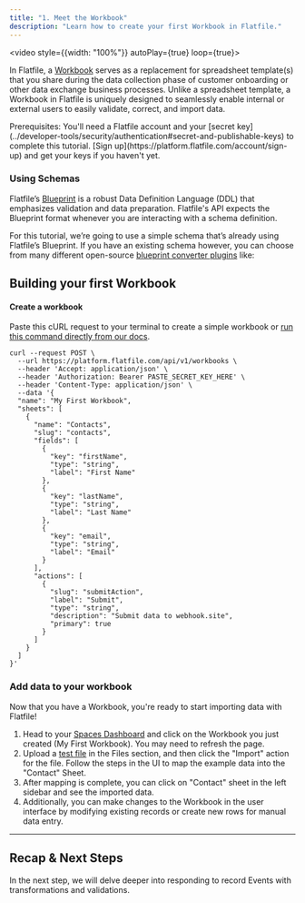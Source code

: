 ```yaml
---
title: "1. Meet the Workbook"
description: "Learn how to create your first Workbook in Flatfile."
---
```


<video style={{width: "100%"}} autoPlay={true} loop={true}>
 <source src="https://videos.ctfassets.net/hjneo4qi4goj/6tpIySgKeIUQjPSGhlpmR8/24599361320fcf1dd799d168a2e799aa/MAIN_COMPOSITION_-_sped-up.mp4" type="video/mp4"/>
</video>

In Flatfile, a <Tooltip tip="Learn more about Workbooks">[Workbook](../concepts/workbooks)</Tooltip> serves as a replacement for spreadsheet template(s) that you share during the data collection phase of customer onboarding or other data exchange business processes. Unlike a spreadsheet template, a Workbook in Flatfile is uniquely designed to seamlessly enable internal or external users to easily validate, correct, and import data.

<Info>
Prerequisites: You'll need a Flatfile account and your [secret key](../developer-tools/security/authentication#secret-and-publishable-keys) to complete this tutorial. [Sign up](https://platform.flatfile.com/account/sign-up) and get your keys if you haven't yet.
</Info>

### Using Schemas

Flatfile’s <Tooltip tip="Learn more about Blueprint">[Blueprint](../blueprint/overview)</Tooltip> is a robust Data Definition Language (DDL) that emphasizes validation and data preparation. Flatfile's API expects the Blueprint format whenever you are interacting with a schema definition.

For this tutorial, we’re going to use a simple schema that’s already using Flatfile’s Blueprint. 
If you have an existing schema however, you can choose from many different open-source [blueprint converter plugins](https://flatfile.com/plugins) like:

<CardGroup cols={4}>
  <Card color="#CB3837" title="@flatfile/plugin-json-schema" icon="npm" href="https://flatfile.com/plugins/json-schema">
  </Card>
  <Card color="#CB3837" title="@flatfile/plugin-sql-ddl" icon="npm" href="https://flatfile.com/plugins/sql-ddl">
  </Card>
  <Card color="#CB3837" title="@flatfile/plugin-openapi" icon="npm" href="https://flatfile.com/plugins/openapi">
  </Card>
  <Card color="#CB3837" title="@flatfile/plugin-graphql" icon="npm" href="https://flatfile.com/plugins/graphql">
  </Card>
</CardGroup>

## Building your first Workbook

#### Create a workbook 

Paste this cURL request to your terminal to create a simple workbook or [run this command directly from our docs](https://flatfile.stoplight.io/docs/v10/tjt005wdogklo-create-a-sample-workbook).

```shell Shell / cURL
curl --request POST \
  --url https://platform.flatfile.com/api/v1/workbooks \
  --header 'Accept: application/json' \
  --header 'Authorization: Bearer PASTE_SECRET_KEY_HERE' \
  --header 'Content-Type: application/json' \
  --data '{
  "name": "My First Workbook",
  "sheets": [
    {
      "name": "Contacts",
      "slug": "contacts",
      "fields": [
        {
          "key": "firstName",
          "type": "string",
          "label": "First Name"
        },
        {
          "key": "lastName",
          "type": "string",
          "label": "Last Name"
        },
        {
          "key": "email",
          "type": "string",
          "label": "Email"
        }
      ],
      "actions": [
        {
          "slug": "submitAction",
          "label": "Submit",
          "type": "string",
          "description": "Submit data to webhook.site",
          "primary": true
        }
      ]
    }
  ]
}'
```

### Add data to your workbook

Now that you have a Workbook, you're ready to start importing data with Flatfile! 

1. Head to your [Spaces Dashboard](https://platform.flatfile.com) and click on 
the Workbook you just created (My First Workbook). You may need to refresh the page.
2. Upload a [test file](https://assets.ctfassets.net/hjneo4qi4goj/6I48ynsesoL1s1YhPK8Pvx/1d5ed30534c1ef44166d440a08612621/getting-started.csv) in the Files section, and then click the "Import" action for the file. Follow the steps in the UI to map the example data into the "Contact" Sheet. 
3. After mapping is complete, you can click on "Contact" sheet in the left sidebar and see the imported data. 
4. Additionally, you can make changes to the Workbook in the user interface by modifying existing records or create new rows for manual data entry.

---

## Recap & Next Steps

In the next step, we will delve deeper into responding to record Events with transformations and validations.
